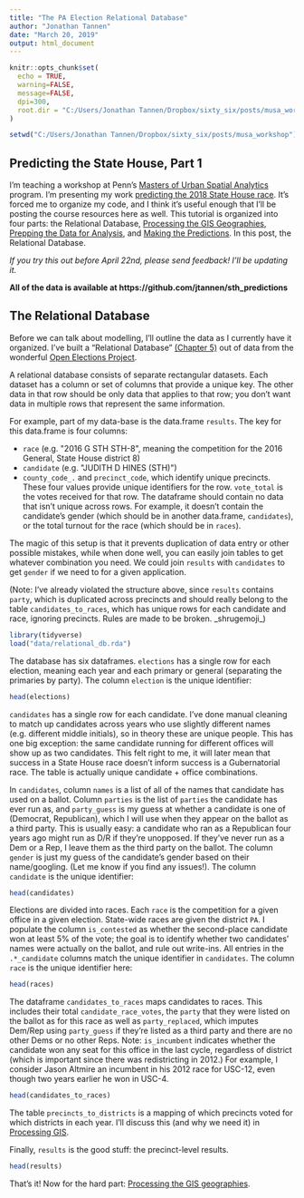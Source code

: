 ```yaml
---
title: "The PA Election Relational Database"
author: "Jonathan Tannen"
date: "March 20, 2019"
output: html_document
---
```


```r
knitr::opts_chunk$set(
  echo = TRUE,
  warning=FALSE,
  message=FALSE,
  dpi=300,
  root.dir = "C:/Users/Jonathan Tannen/Dropbox/sixty_six/posts/musa_workshop/"
)

setwd("C:/Users/Jonathan Tannen/Dropbox/sixty_six/posts/musa_workshop")
```

## Predicting the State House, Part 1
I'm teaching a workshop at Penn's [Masters of Urban Spatial Analytics](https://www.eventbrite.com/e/penn-musa-election-analytics-workshop-tickets-56058974903) program. I'm presenting my work [predicting the 2018 State House race](https://sixtysixwards.com/home/model-update-is-the-race-really-is-the-race-really-a-tossup-it-depends-on-the-formerly-uncontested-incumbents). It's forced me to organize my code, and I think it's useful enough that I'll be posting the course resources here as well. This tutorial is organized into four parts: the Relational Database, [Processing the GIS Geographies](02_geographies.html), [Prepping the Data for Analysis](03_rectangular_data.html), and [Making the Predictions](04_model.html). In this post, the Relational Database.

*If you try this out before April 22nd, please send feedback! I'll be updating it.*

**All of the data is available at https://github.com/jtannen/sth_predictions **

## The Relational Database

Before we can talk about modelling, I'll outline the data as I currently have it organized. I've built a "Relational Database" [(Chapter 5)](https://web.stanford.edu/~gentzkow/research/CodeAndData.pdf) out of data from the wonderful [Open Elections Project](https://github.com/openelections/openelections-data-pa). 

A relational database consists of separate rectangular datasets. Each dataset has a column or set of columns that provide a unique key. The other data in that row should be only data that applies to that row; you don't want data in multiple rows that represent the same information.

For example, part of my data-base is the data.frame `results`. The key for this data.frame is four columns: 

- `race` (e.g. \"2016 G STH STH-8\", meaning the competition for the 2016 General, State House district 8)
- `candidate` (e.g. \"JUDITH D HINES (STH)\")
- `county_code_.` and `precinct_code`, which identify unique precincts.
These four values provide unique identifiers for the row. `vote_total` is the votes received for that row. The dataframe should contain no data that isn't unique across rows. For example, it doesn't contain the candidate's gender (which should be in another data.frame, `candidates`), or the total turnout for the race (which should be in `races`). 

The magic of this setup is that it prevents duplication of data entry or other possible mistakes, while when done well, you can easily join tables to get whatever combination you need. We could join `results` with `candidates` to get `gender` if we need to for a given application.

(Note: I've already violated the structure above, since `results` contains `party`, which is duplicated across precincts and should really belong to the table `candidates_to_races`, which has unique rows for each candidate and race, ignoring precincts. Rules are made to be broken. \_shrugemoji\_)

```r
library(tidyverse)
load("data/relational_db.rda")
```

The database has six dataframes. `elections` has a single row for each election, meaning each year and each primary or general (separating the primaries by party). The column `election` is the unique identifier:
```r
head(elections)
```

`candidates` has a single row for each candidate. I've done manual cleaning to match up candidates across years who use slightly different names (e.g. different middle initials), so in theory these are unique people. This has one big exception: the same candidate running for different offices will show up as two candidates. This felt right to me, it will later mean that success in a State House race doesn't inform success is a Gubernatorial race. The table is actually unique candidate + office combinations. 

In `candidates`, column `names` is a list of all of the names that candidate has used on a ballot. Column `parties` is the list of `parties` the candidate has ever run as, and `party_guess` is my guess at whether a candidate is one of (Democrat, Republican), which I will use when they appear on the ballot as a third party. This is usually easy: a candidate who ran as a Republican four years ago might run as D/R if they're unopposed. If they've never run as a Dem or a Rep, I leave them as the third party on the ballot. The column `gender` is just my guess of the candidate's gender based on their name/googling. (Let me know if you find any issues!).  The column `candidate` is the unique identifier:

```r
head(candidates)
```

Elections are divided into races. Each `race` is the competition for a given office in a given election. State-wide races are given the district `PA`. I populate the column `is_contested` as whether the second-place candidate won at least 5% of the vote; the goal is to identify whether two candidates' names were actually on the ballot, and rule out write-ins. All entries in the `.*_candidate` columns match the unique identifier in `candidates`. The column `race` is the unique identifier here:

```r
head(races)
```

The dataframe `candidates_to_races` maps candidates to races. This includes their total `candidate_race_votes`, the `party` that they were listed on the ballot as for this race as well as `party_replaced`, which imputes Dem/Rep using `party_guess` if they're listed as a third party and there are no other Dems or no other Reps. Note: `is_incumbent` indicates whether the candidate won any seat for this office in the last cycle, regardless of district (which is important since there was redistricting in 2012.) For example, I consider Jason Altmire an incumbent in his 2012 race for USC-12, even though two years earlier he won in USC-4. 

```r
head(candidates_to_races)
```

The table `precincts_to_districts` is a mapping of which precincts voted for which districts in each year. I'll discuss this (and why we need it) in [Processing GIS](02_geographies.html).

Finally, `results` is the good stuff: the precinct-level results.
```r
head(results)
```

That's it! Now for the hard part: [Processing the GIS geographies](02_geographies.html).